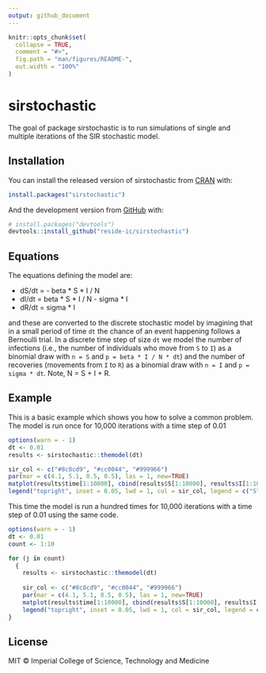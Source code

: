 ```yaml
---
output: github_document
---
```


<!-- README.md is generated from README.Rmd. Please edit that file -->

```r
knitr::opts_chunk$set(
  collapse = TRUE,
  comment = "#>",
  fig.path = "man/figures/README-",
  out.width = "100%"
)
```

# sirstochastic

<!-- badges: start -->
<!-- badges: end -->

The goal of package sirstochastic is to run simulations of single and multiple iterations of the SIR stochastic model.

## Installation

You can install the released version of sirstochastic from [CRAN](https://CRAN.R-project.org) with:

``` r
install.packages("sirstochastic")
```

And the development version from [GitHub](https://github.com/) with:

``` r
# install.packages("devtools")
devtools::install_github("reside-ic/sirstochastic")
```

## Equations
The equations defining the model are:

* dS/dt = - beta * S * I / N
* dI/dt = beta * S * I / N - sigma * I
* dR/dt = sigma * I


and these are converted to the discrete stochastic model by imagining that in a small period of time `dt` the chance of an event happening follows a Bernoulli trial. In a discrete time step of size `dt` we model the number of infections (i.e., the number of individuals who move from `S` to `I`) as a binomial draw with `n = S` and `p = beta * I / N * dt`) and the number of recoveries (movements from `I` to `R`) as a binomial draw with `n = I` and `p = sigma * dt`. Note, N = S + I + R.

## Example

This is a basic example which shows you how to solve a common problem. The model is run once for 10,000 iterations with a time step of 0.01

```r

options(warn = - 1) 
dt <- 0.01
results <- sirstochastic::themodel(dt)

sir_col <- c("#8c8cd9", "#cc0044", "#999966")
par(mar = c(4.1, 5.1, 0.5, 0.5), las = 1, new=TRUE)
matplot(results$time[1:10000], cbind(results$S[1:10000], results$I[1:10000], results$R[1:10000]), type = "l", col = sir_col, lty = 1, xlab="time", ylab="S, I, R")
legend("topright", inset = 0.05, lwd = 1, col = sir_col, legend = c("S", "I", "R"))
```

This time the model is run a hundred times for 10,000 iterations with a time step of 0.01 using the same code.

```r
options(warn = - 1) 
dt <- 0.01
count <- 1:10

for (j in count)
  {
    results <- sirstochastic::themodel(dt)
    
    sir_col <- c("#8c8cd9", "#cc0044", "#999966")
    par(mar = c(4.1, 5.1, 0.5, 0.5), las = 1, new=TRUE)
    matplot(results$time[1:10000], cbind(results$S[1:10000], results$I[1:10000], results$R[1:10000]), type = "l", col = sir_col, lty = 1, xlab="time", ylab="S, I, R", main = "Eruptions of Old Faithful")
    legend("topright", inset = 0.05, lwd = 1, col = sir_col, legend = c("S", "I", "R"))
}
```

## License

MIT © Imperial College of Science, Technology and Medicine

